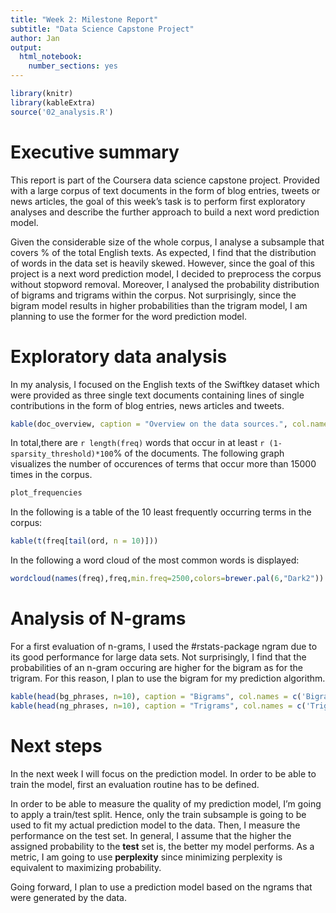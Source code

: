 ```yaml
---
title: "Week 2: Milestone Report"
subtitle: "Data Science Capstone Project"
author: Jan
output: 
  html_notebook: 
    number_sections: yes
---
```

```r
library(knitr)
library(kableExtra)
source('02_analysis.R')
```

# Executive summary

This report is part of the Coursera data science capstone project. Provided with a large corpus of text documents in the form of blog entries, tweets or news articles, the goal of this week's task is to perform first exploratory analyses and describe the further approach to build a next word prediction model. 

Given the considerable size of the whole corpus, I analyse a subsample that covers \approx 10\% of the total English texts. As expected, I find that the distribution of words in the data set is heavily skewed. However, since the goal of this project is a next word prediction model, I decided to preprocess the corpus without stopword removal. Moreover, I analysed the probability distribution of bigrams and trigrams within the corpus. Not surprisingly, since the bigram model results in higher probabilities than the trigram model, I am planning to use the former for the word prediction model.

# Exploratory data analysis

In my analysis, I focused on the English texts of the Swiftkey dataset which were provided as three single text documents containing lines of single contributions in the form of blog entries, news articles and tweets.
```r
kable(doc_overview, caption = "Overview on the data sources.", col.names = c('File name', 'No. of Documents'))
```

In total,there are ```r length(freq)``` words that occur in at least ```r (1-sparsity_threshold)*100```% of the documents. The following graph visualizes the number of occurences of terms that occur more than 15000 times in the corpus.
```r
plot_frequencies
```
In the following is a table of the 10 least frequently occurring terms in the corpus:

```r
kable(t(freq[tail(ord, n = 10)]))
```

In the following a word cloud of the most common words is displayed:
```r
wordcloud(names(freq),freq,min.freq=2500,colors=brewer.pal(6,"Dark2"))
```


# Analysis of N-grams

For a first evaluation of n-grams, I used the #rstats-package ngram due to its good performance for large data sets. Not surprisingly, I find that the probabilities of an n-gram occuring are higher for the bigram as for the trigram. For this reason, I plan to use the bigram for my prediction algorithm.
```r
kable(head(bg_phrases, n=10), caption = "Bigrams", col.names = c('Bigram', 'Frequency', 'Probability')) %>% kable_styling(full_width = FALSE, position = "float_left")
kable(head(ng_phrases, n=10), caption = "Trigrams", col.names = c('Trigram', 'Frequency', 'Probability')) %>% kable_styling(full_width = FALSE, position = "left")
```

# Next steps

In the next week I will focus on the prediction model. In order to be able to train the model, first an evaluation routine has to be defined. 

In order to be able to measure the quality of my prediction model, I'm going to apply a train/test split. Hence, only the train subsample is going to be used to fit my actual prediction model to the data. Then, I measure the performance on the test set. In general, I assume that the higher the assigned probability to the **test** set is, the better my model performs. As a metric, I am going to use **perplexity** since minimizing perplexity is equivalent to maximizing probability.

Going forward, I plan to use a prediction model based on the ngrams that were generated by the data.